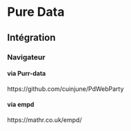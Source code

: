 # Pure Data

## Intégration

### Navigateur 

#### via Purr-data

https://github.com/cuinjune/PdWebParty

#### via empd 

https://mathr.co.uk/empd/


